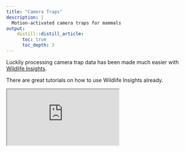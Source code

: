 ```yaml
---
title: "Camera Traps"
description: |
  Motion-activated camera traps for mammals
output:
    distill::distill_article:
      toc: true
      toc_depth: 3
---
```


Luckily processing camera trap data has been made much easier with [Wildlife Insights](https://www.wildlifeinsights.org/).

There are great tutorials on how to use Wildlife Insights already.

<iframe src="https://youtu.be/LiWZVpqzumc" data-external= "1" > </iframe>


